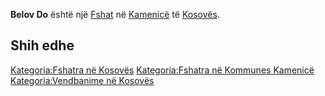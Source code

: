 {{Fshat në Kosovës
 | Emri                = Belov Do
| srp_N_name = Belov Do
| srp_N_FULL_NAME_RO = Belov Do
| srp_N_FULL_NAME_ND_RO = Belov Do
| srp_N_SORT_NAME_RG = BELOVDO
| srp_N_FULL_NAME_RG = Belov Do
| srp_N_FULL_NAME_ND_RG = Belov Do

 | Emri (Rasa dhanore) = 
 | Figura              = 
 | Shteti              = Kosovo
 | Komuna              = Kamenicë
 | Kodi postar         = 
 | Sipërfaqja          = 

 | Popullsia           = 

 | Regj. i popullsisë  = 
 | Dend. e popullsisë  = 
 | Faqja zyrtare       = 
 <!--- Koordinatat ----> 
 | Gjerësia            = 42.8425
 | Gjatësia            = 20.572222
 | Lartësia            = 
}}
'''Belov Do''' është një [[Fshat]] në [[Kamenicë]] të [[Kosovës]].

<!-- == Gjeografia == -->
<!-- == Historia == -->
<!-- == Demografia == -->
== Shih edhe ==
{{Komuna Kamenicë}}
{{Kosovo-Administrata-Cung}}

[[Kategoria:Fshatra në Kosovës]]
[[Kategoria:Fshatra në Kommunes Kamenicë]]
[[Kategoria:Vendbanime në Kosovës]]